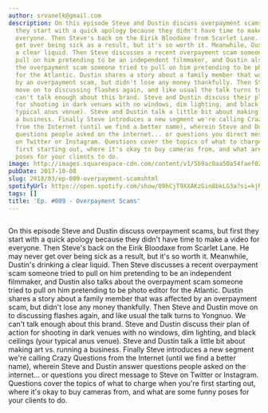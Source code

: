 ```yaml
---
author: srvanelk@gmail.com
description: On this episode Steve and Dustin discuss overpayment scams, but first
  they start with a quick apology because they didn't have time to make a video for
  everyone. Then Steve's back on the Eirik Bloodaxe from Scarlet Lane. He may never
  get over being sick as a result, but it's so worth it. Meanwhile, Dustin's drinking
  a clear liquid. Then Steve discusses a recent overpayment scam someone tried to
  pull on him pretending to be an independent filmmaker, and Dustin also talks about
  the overpayment scam someone tried to pull on him pretending to be photo editor
  for the Atlantic. Dustin shares a story about a family member that was affected
  by an overpayment scam, but didn't lose any money thankfully. Then Steve and Dustin
  move on to discussing flashes again, and like usual the talk turns to Yongnuo. We
  can't talk enough about this brand. Steve and Dustin discuss their plan of action
  for shooting in dark venues with no windows, dim lighting, and black ceilings (your
  typical anus venue). Steve and Dustin talk a little bit about making art vs. running
  a business. Finally Steve introduces a new segment we're calling Crazy Questions
  from the Internet (until we find a better name), wherein Steve and Dustin answer
  questions people asked on the internet... or questions you direct message to Steve
  on Twitter or Instagram. Questions cover the topics of what to charge when you're
  first starting out, where it's okay to buy cameras from, and what are some funny
  poses for your clients to do.
image: http://images.squarespace-cdn.com/content/v1/5b9ac0aa50a54faef024c950/1547782339390-W531IB0KU9EZ4N6RGOPD/image-asset.jpeg/img.jpg/weddingphotohangover/embed/episodes/Ep--009---Overpayment-Scams-e1rihq
pubDate: 2017-10-08
slug: 2018/03/ep-009-overpayment-scamshtml
spotifyUrl: https://open.spotify.com/show/09hCjT9XXAKzGin8bkLG3a?si=kjRZvQ1JTb6Ov3HVzSSlWA
tags: []
title: 'Ep. #009 - Overpayment Scams'
---
```


<figure>
  <img src="http://images.squarespace-cdn.com/content/v1/5b9ac0aa50a54faef024c950/1547782339390-W531IB0KU9EZ4N6RGOPD/image-asset.jpeg/img.jpg/weddingphotohangover/embed/episodes/Ep--009---Overpayment-Scams-e1rihq" alt="" />
</figure>

On this episode Steve and Dustin discuss overpayment scams, but first they start with a quick apology because they didn't have time to make a video for everyone. Then Steve's back on the Eirik Bloodaxe from Scarlet Lane. He may never get over being sick as a result, but it's so worth it. Meanwhile, Dustin's drinking a clear liquid. Then Steve discusses a recent overpayment scam someone tried to pull on him pretending to be an independent filmmaker, and Dustin also talks about the overpayment scam someone tried to pull on him pretending to be photo editor for the Atlantic. Dustin shares a story about a family member that was affected by an overpayment scam, but didn't lose any money thankfully. Then Steve and Dustin move on to discussing flashes again, and like usual the talk turns to Yongnuo. We can't talk enough about this brand. Steve and Dustin discuss their plan of action for shooting in dark venues with no windows, dim lighting, and black ceilings (your typical anus venue). Steve and Dustin talk a little bit about making art vs. running a business. Finally Steve introduces a new segment we're calling Crazy Questions from the Internet (until we find a better name), wherein Steve and Dustin answer questions people asked on the internet... or questions you direct message to Steve on Twitter or Instagram. Questions cover the topics of what to charge when you're first starting out, where it's okay to buy cameras from, and what are some funny poses for your clients to do.